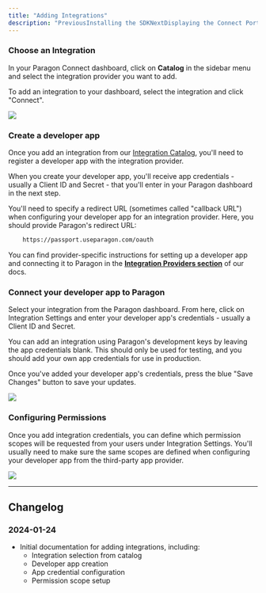 ```yaml
---
title: "Adding Integrations"
description: "PreviousInstalling the SDKNextDisplaying the Connect Portal"
---
```


### Choose an Integration

In your Paragon Connect dashboard, click on **Catalog** in the sidebar menu and select the integration provider you want to add.

To add an integration to your dashboard, select the integration and click "Connect".

<Frame>
  <img src="/.gitbook/assets/Adding an Integration from the Integration Catalog in Paragon Connect.png"/>
</Frame>

### Create a developer app

Once you add an integration from our [Integration Catalog](/resources/integrations), you'll need to register a developer app with the integration provider.

When you create your developer app, you'll receive app credentials - usually a Client ID and Secret - that you'll enter in your Paragon dashboard in the next step.

You'll need to specify a redirect URL (sometimes called "callback URL") when configuring your developer app for an integration provider. Here, you should provide Paragon's redirect URL:

```bash
    https://passport.useparagon.com/oauth
```
You can find provider-specific instructions for setting up a developer app and connecting it to Paragon in the [**Integration Providers section**](/resources/integrations) of our docs.

### Connect your developer app to Paragon

Select your integration from the Paragon dashboard. From here, click on Integration Settings and enter your developer app's credentials - usually a Client ID and Secret.

You can add an integration using Paragon's development keys by leaving the app credentials blank. This should only be used for testing, and you should add your own app credentials for use in production.

Once you've added your developer app's credentials, press the blue "Save Changes" button to save your updates.

  <Frame>
    <img src="/.gitbook/assets/Adding developer credentials to a Salesforce application in Paragon Connect.png"/>
  </Frame>

### Configuring Permissions

Once you add integration credentials, you can define which permission scopes will be requested from your users under Integration Settings. You'll usually need to make sure the same scopes are defined when configuring your developer app from the third-party app provider.

<Frame>
  <img src="/.gitbook/assets/Configuring Permission Scopes to a Salesforce Integration in Paragon Connect.png"/>
</Frame>

---

## Changelog

### 2024-01-24
- Initial documentation for adding integrations, including:
  - Integration selection from catalog
  - Developer app creation
  - App credential configuration
  - Permission scope setup
